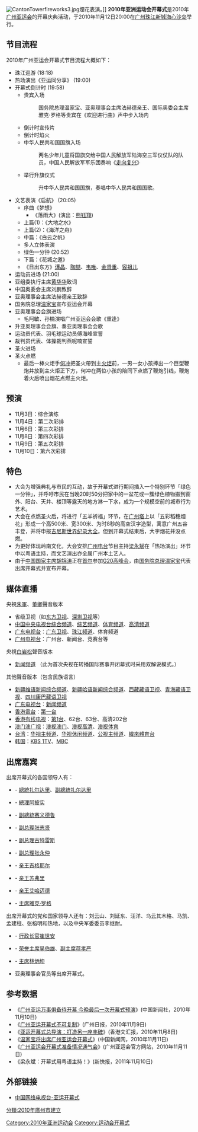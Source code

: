 {{copyedit|time=2021-06-01}}
{{trivia|time=2021-06-01}}
{{2010年亞洲運動會}}
[[Image:CantonTowerfireworks3.jpg|thumb]]煙花表演。]]
'''2010年亚洲运动会开幕式'''是2010年[[广州亚运会|广州亚运会]]的开幕庆典活动，于2010年11月12日20:00在[[广州市|广州]][[珠江新城|珠江新城]][[海心沙_(天河区)|海心沙岛]]举行。

==节目流程==
2010年广州亚运会开幕式节目流程大概如下：
* 珠江巡游 (18:18) 
* 热场演出《亚运同分享》 (19:00)
* 开幕式倒计时 (19:58)
** 贵宾入场
**:国务院总理温家宝、亚奥理事会主席法赫德亲王、国际奥委会主席雅克·罗格等贵宾在《欢迎进行曲》声中步入场内
** 倒计时宣传片
** 倒计时焰火
** 中华人民共和国国旗入场
**:两名少年儿童将国旗交给中国人民解放军陆海空三军仪仗队的队员，中国人民解放军军乐团奏响《[[走向复兴|走向复兴]]》
** 举行升旗仪式
**:升中华人民共和国国旗，奏唱中华人民共和国国歌。
* 文艺表演《启航》 (20:05)
** 序曲《梦想》
*** 《落雨大》(演出：[[熊钰翔|熊钰翔]])
** 上篇(1)：《大地之水》
** 上篇(2)：《海洋之舟》
** 中篇：《白云之帆》
** 多人立体表演
** 绿色一分钟 (20:52)
** 下篇：《花城之邀》
**《日出东方》[[谭晶|谭晶]]、[[陶喆|陶喆]]、[[韦唯|韦唯]]、[[金贤重|金贤重]]、[[容祖儿|容祖儿]]
* 运动员进场 (21:00)
* 亚组委执行主席[[黄华华|黄华华]]致词
* 中国奥委会主席刘鹏致辞
* 亚奥理事会主席法赫德亲王致辞
* 国务院总理[[温家宝|温家宝]]宣布亚运会开幕
* 亚奥理事会会旗进场
** 毛阿敏、孙楠演唱广州亚运会会歌《重逢》
* 升亚奥理事会会旗、奏亚奥理事会会歌
* 运动员代表、羽毛球运动员傅海峰宣誓
* 裁判员代表、体操裁判燕呢喃宣誓
* 圣火进场
* 圣火点燃
**最后一棒火炬手[[何冲|何冲]]把圣火帶到主[[火炬|火炬]]前，一男一女小孩捧出一个巨型鞭炮并放到主火炬正下方，何冲在两位小孩的陪同下点燃了鞭炮引线，鞭炮着火后喷出烟花点燃主火炬。

==预演==
* 11月3日：综合演练
* 11月4日：第二次彩排
* 11月6日：第三次彩排
* 11月8日：第四次彩排
* 11月9日：第五次彩排
* 11月10日：第六次彩排

==特色==
* 大会为增强典礼与市民的互动，故于开幕式进行期间插入一个特别环节「绿色一分钟」，并呼吁市民在当晚20时50分把家中的一盆花或一簇绿色植物搬到窗外、阳台、天井、楼顶等露天的地方淋一下水，成为一个规模空前的城市行为艺术。
* 大会在点燃圣火后，将进行「五羊祈福」环节，在[[广州塔|广州塔]]上以「五彩稻穗烟花」形成一个高500米、宽300米、为时8秒的高空汉字造型，寓意广州五谷丰登，并将申报[[吉尼斯世界纪录大全|吉尼斯世界纪录大全]]。但到开幕式结束后，大字烟花并没点燃。
* 为更好体现岭南文化，大会安排[[广州电台|广州电台]]节目主持[[梁永斌|梁永斌]]在「热场演出」环节中以粤语主持，而文艺演出亦全属广州本土艺人。
*由于[[中国国家主席|中国国家主席]][[胡锦涛|胡锦涛]]正在[[首尔|首尔]]参加[[2010年二十国集团首尔峰会|G20高峰会]]，由[[国务院总理|国务院总理]][[温家宝|温家宝]]代表出席开幕式并宣布开幕。

==媒体直播==
;央視[[朱軍|朱軍]]、[[董卿|董卿]]聲音版本
* 省级卫视（如[[东方卫视|东方卫视]]、[[深圳卫视|深圳卫视]]等）
* [[中国中央电视台|中国中央电视台]][[中国中央电视台综合频道|综合频道]]、[[中国中央电视台综艺频道|综艺频道]]、[[中国中央电视台体育频道|体育频道]]、[[中国中央电视台高清综合频道|高清频道]]
* [[广东电视台|广东电视台]]：[[广东卫视|广东卫视]]、[[广东电视台珠江频道|珠江频道]]、体育频道
* [[广州电视台|广州电视台]]：广州台、新闻台、竞赛台等
;央視[[白岩松|白岩松]]聲音版本

* [[中国中央电视台新闻频道|新闻频道]] （此为首次央视在转播国际赛事开闭幕式时采用双解说模式。）
;其他聲音版本（包含民族语言）
* [[新疆维语新闻综合频道|新疆维语新闻综合频道]]、[[新疆哈语新闻综合频道|新疆哈语新闻综合频道]]、[[西藏藏语卫视|西藏藏语卫视]]、[[青海藏语卫视|青海藏语卫视]]、[[四川康巴藏语卫视|四川康巴藏语卫视]]
* [[广东电视台|广东电视台]]：[[广东电视台广东新闻频道|新闻频道]]
* [[香港電台|香港電台]]：[[香港電台第一台|第一台]]
* [[香港有线电视|香港有线电视]]：[[有线第1台|第1台]]、62台、63台、高清202台
* [[澳门|澳门]][[澳广视|澳广视]]：[[澳视澳门台|澳视澳门]]、[[澳視高清台|澳视高清]]、[[澳視體育台|澳视体育]]
* [[台湾|台湾]]：[[华视主频道|华视主频道]]、[[华视休闲频道|华视休闲频道]]、[[公视主频道|公视主频道]]、[[緯來體育台|緯來體育台]]
* [[韩国|韩国]]：[[韓國放送公社|KBS 1TV]]、[[文化廣播_(韓國)|MBC]]

==出席嘉宾==
出席开幕式的各国领导人有：
*{{PAK}} - [[巴基斯坦总统|總統]][[扎尔达里|扎尔达里]]、[[巴基斯坦总统|副總統]][[扎尔达里|扎尔达里]]
*{{THA}} - [[泰国总理|總理]][[阿披实|阿披实]]
*{{IRI}} - [[伊朗副总统|副總統]][[赛义德鲁|赛义德鲁]]
*{{SIN}} - [[新加坡副总理|副总理]][[张志贤|张志贤]]
*{{TLS}} - [[东帝汶副总理|副总理]][[古特雷斯|古特雷斯]]
*{{VIE}} - [[越南副总理|副总理]][[张永仲|张永仲]]
*{{BHU}} - [[不丹亲王|亲王]][[吉格耶尔|吉格耶尔]]
*{{BRU}} - [[文莱亲王|亲王]][[苏弗里|苏弗里]]
*{{UAE}} - [[阿联酋亲王|亲王]][[艾哈迈德|艾哈迈德]]
*{{IOC}} - [[国际奥委会主席|主席]][[雅克·罗格|雅克·罗格]]

出席开幕式的党和国家领导人还有：刘云山、刘延东、汪洋、乌云其木格、马凯、孟建柱、张榕明和热地，以及中央军委委员李继耐。

*{{MAC}} - [[澳门特别行政区行政长官|行政长官]][[崔世安|崔世安]]
*{{KMT}} - [[中国国民党荣誉主席|荣誉主席]][[吴伯雄|吴伯雄]]、[[中国国民党副主席|副主席]][[蒋孝严|蒋孝严]]
*{{NPSU}} - [[台湾无党团结联盟主席|主席]][[林炳坤|林炳坤]]
*亚奥理事会官员等出席开幕式。

==参考数据==
* 《[http://www.chinanews.com.cn/ty/2010/11-10/2646817.shtml 广州亚运万事俱备待开幕 今晚最后一次开幕式预演]{{Wayback|url=http://www.chinanews.com.cn/ty/2010/11-10/2646817.shtml |date=20101118093938 }}》(中国新闻社，2010年11月10日)
* 《[https://web.archive.org/web/20101112045953/http://gzdaily.dayoo.com/html/2010-11/09/content_1180756.htm 广州亚运开幕式不可复制]》(广州日报，2010年11月9日)
* 《[http://info.wenweipo.com/index.php?action-viewnews-itemid-38107 亚运开幕式总导演：打造另一座丰碑]{{Dead link|date=2018年8月 |bot=InternetArchiveBot |fix-attempted=yes }}》(香港文汇报，2010年11月8日)
* 《[http://www.chinanews.com.cn/gn/2010/11-11/2650365.shtml 温家宝将出席广州亚运会开幕式]{{Wayback|url=http://www.chinanews.com.cn/gn/2010/11-11/2650365.shtml |date=20101207055820 }}》(中国新闻网，2010年11月11日)
* 《[http://www.gz2010.cn/10/1111/13/6L7BO3R90078015K.html 广州亚运会开幕式准备情况通气会]{{Wayback|url=http://www.gz2010.cn/10/1111/13/6L7BO3R90078015K.html |date=20101113215259 }}》(广州亚运会官方网站，2010年11月11日)
* 《梁永斌：开幕式用粤语主持！》(新快报，2011年11月10日)

==外部链接==
{{Commonscat|2010 Asian Games opening ceremony}}
* [http://yayun.cntv.cn/kaimushi/ 中国网络电视台-亚运开幕式]{{Wayback|url=http://yayun.cntv.cn/kaimushi/ |date=20200810194847 }}

[[Category:2010年亚洲运动会|Category:2010年亚洲运动会]]
[[Category:运动会开幕式|Category:运动会开幕式]]
[[分類:2010年廣州市建立|分類:2010年廣州市建立]]